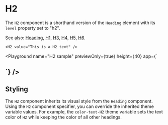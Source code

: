 # H2

The `H2` component is a shorthand version of the `Heading` element with its `level` property set to "h2".

See also: [Heading](./Heading), [H1](./H1), [H3](./H3), [H4](./H4), [H5](./H5), [H6](./H6).

```ueml copy
<H2 value="This is a H2 text" />
```

<Playground
    name="H2 sample"
    previewOnly={true}
    height={40}
    app={`<Stack>
  <H2 value="This is a H2 text" />
</Stack>`}
/>

## Styling

The `H2` component inherits its visual style from the `Heading` component. Using the `H2` component specifier, you can override the inherited theme variable values. For example, the `color-text-H2` theme variable sets the text color of `H2` while keeping the color of all other headings.